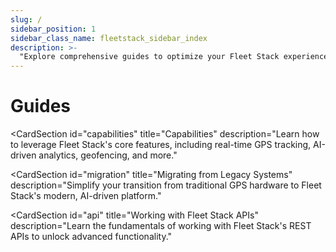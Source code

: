 ```yaml
---
slug: /
sidebar_position: 1
sidebar_class_name: fleetstack_sidebar_index
description: >-
  "Explore comprehensive guides to optimize your Fleet Stack experience. From AI-powered tracking to operational insights, our guides provide essential tools."
---
```



# Guides

<ProductSection></ProductSection>

<CardSection
  id="capabilities"
  title="Capabilities"
  description="Learn how to leverage Fleet Stack's core features, including real-time GPS tracking, AI-driven analytics, geofencing, and more."
>
  <Card
    title="Real-Time GPS Tracking"
    to="/guides/capabilities/gps-tracking/real-time-tracking"
    description="Master Fleet Stack's real-time GPS tracking for precise vehicle location monitoring and route optimization."
  />
  <Card
    title="AI-Powered Analytics"
    to="/guides/capabilities/analytics/ai-analytics-overview"
    description="Discover how AI insights can improve fleet efficiency and decision-making."
  />
  <Card
    title="Geofencing"
    to="/guides/capabilities/geofencing/introduction-geofencing"
    description="Learn to set up geofences to enhance security and track compliance with predefined areas."
  />
  <Card
    title="Driver Performance Monitoring"
    to="/guides/capabilities/driver-performance/overview"
    description="Analyze driver behaviors to ensure safety, improve performance, and reduce fuel costs."
  />
  <Card
    title="Maintenance Alerts"
    to="/guides/capabilities/maintenance/alerts"
    description="Set up proactive alerts to minimize downtime and keep your fleet in peak condition."
  />
  <Card
    title="Mobile App Integration"
    to="/guides/capabilities/mobile-app/integration-guide"
    description="Integrate Fleet Stack's mobile app for seamless tracking and management."
  />
</CardSection>

<CardSection
  id="migration"
  title="Migrating from Legacy Systems"
  description="Simplify your transition from traditional GPS hardware to Fleet Stack's modern, AI-driven platform."
>
  <Card
    title="Migrate from Legacy GPS Systems"
    to="/guides/migration/legacy-gps/migration-overview"
    description="Step-by-step guide to migrate from legacy GPS systems to Fleet Stack."
  />
  <Card
    title="API Integration Best Practices"
    to="/guides/migration/api-integration/best-practices"
    description="Ensure a smooth transition by following best practices for integrating with Fleet Stack's APIs."
  />
</CardSection>

<CardSection
  id="api"
  title="Working with Fleet Stack APIs"
  description="Learn the fundamentals of working with Fleet Stack's REST APIs to unlock advanced functionality."
>
  <Card
    title="REST API Quickstart"
    to="/guides/rest-apis/quickstart"
    description="Understand how Fleet Stack's REST APIs work and get started with integration."
  />
  <Card
    title="Webhook Setup"
    to="/guides/rest-apis/webhooks/setup"
    description="Set up webhooks to receive real-time updates on fleet events."
  />
</CardSection>

<head>
  <title>Fleet Stack Guides</title>
  <meta
    name="description"
    content="Explore comprehensive guides to optimize your Fleet Stack experience. From AI-powered tracking to operational insights, our guides provide essential tools."
  />
</head>
